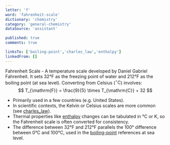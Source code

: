 ```yaml
---
letter: 'f'
word: 'fahrenheit-scale'
dictionary: 'chemistry'
category: 'general-chemistry'
dataSource: 'assistant'

published: true
comments: true

linksTo: ['boiling-point','charles_law','enthalpy']
linkedFrom: []
---
```


<a id="fahrenheit_scale">Fahrenheit Scale</a> - A temperature scale developed by Daniel Gabriel Fahrenheit. It sets 32°F as the freezing point of water and 212°F as the boiling point (at sea level). Converting from Celsius ($^\circ\mathrm{C}$) involves:
$$
T_{\mathrm{F}} = \frac{9}{5} \times T_{\mathrm{C}} + 32
$$

- Primarily used in a few countries (e.g. United States).
- In scientific contexts, the Kelvin or Celsius scales are more common (see [charles_law](#charles_law)).
- Thermal properties like [enthalpy](#enthalpy) changes can be tabulated in °C or K, so the Fahrenheit scale is often converted for consistency.
- The difference between 32°F and 212°F parallels the 100° difference between 0°C and 100°C, used in the [boiling-point](#boiling_point) references at sea level.
